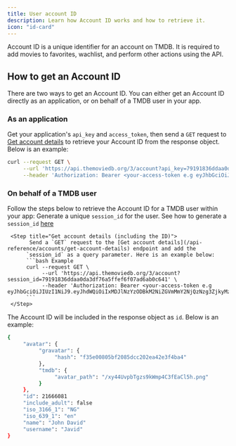```yaml
---
title: User account ID
description: Learn how Account ID works and how to retrieve it.
icon: "id-card"
---
```


Account ID is a unique identifier for an account on TMDB. It is required to add movies to favorites, wachlist, and perform other actions using the API.


## How to get an Account ID
There are two ways to get an Account ID. You can either get an Account ID directly as an application, or on behalf of a TMDB user in your app. 

### As an application
Get your application's `api_key` and `access_token`, then send a `GET` request to [Get account details](/api-reference/accounts/get-account-details) to retrieve your Account ID from the response object.
Below is an example:

```bash Example
curl --request GET \
     --url 'https://api.themoviedb.org/3/account?api_key=79191836ddaa0da3df76a5ffef6f07ad6ab0c64' \
     --header 'Authorization: Bearer <your-access-token e.g eyJhbGciOiJIUzI1NiJ9.eyJhdWQiOiIxMDJlNzYzODBkM2NiZGVmMmY2NjQzNzg3ZjkyMzZmYiIsIm5iZiI6MTczMzE3MDMzNi4yNDYsInN1YiI6IjY3NGUxNGEwMGU4M2U0YmUyNTJjZWQyZiIsInNjb3BlcyI6WyJhcGlfcmVhZCJdLCJ2ZXJzaW9uIjoxfQ.ZT61q1NoOlzVMBVMZJQ2sSZZQ7P7KZmtr8Vw19C0Ies>'
```

### On behalf of a TMDB user
Follow the steps below to retrieve the Account ID for a TMDB user within your app:
<Steps>
     <Step title="Generate a `session_id`">
          Generate a unique `session_id` for the user. See how to generate a `session_id` [here]()
     </Step>

     <Step title="Get account details (including the ID)">
           Send a `GET` request to the [Get account details](/api-reference/accounts/get-account-details) endpoint and add the
          `session_id` as a query parameter. Here is an example below:
          ```bash Example
          curl --request GET \
               --url 'https://api.themoviedb.org/3/account?session_id=79191836ddaa0da3df76a5ffef6f07ad6ab0c641' \
               --header 'Authorization: Bearer <your-access-token e.g eyJhbGciOiJIUzI1NiJ9.eyJhdWQiOiIxMDJlNzYzODBkM2NiZGVmMmY2NjQzNzg3ZjkyMzZmYiIsIm5iZiI6MTczMzE3MDMzNi4yNDYsInN1YiI6IjY3NGUxNGEwMGU4M2U0YmUyNTJjZWQyZiIsInNjb3BlcyI6WyJhcGlfcmVhZCJdLCJ2ZXJzaW9uIjoxfQ.ZT61q1NoOlzVMBVMZJQ2sSZZQ7P7KZmtr8Vw19C0Ies>'
          ```
     </Step>
</Steps>



The Account ID will be included in the response object as `id`. Below is an example:

```bash Example response
{
     "avatar": {
          "gravatar": {
               "hash": "f35e00805bf2085dcc202ea42e3f4ba4"
          },
          "tmdb": {
               "avatar_path": "/xy44UvpbTgzs9kWmp4C3fEaCl5h.png"
          }
     },
     "id": 21666081
     "include_adult": false
     "iso_3166_1": "NG"
     "iso_639_1": "en"
     "name": "John David"
     "username": "Javid"
}
```